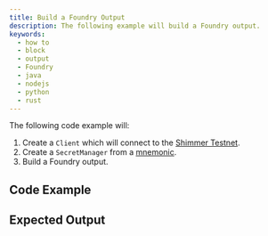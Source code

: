 ```yaml
---
title: Build a Foundry Output
description: The following example will build a Foundry output.
keywords:
  - how to
  - block
  - output
  - Foundry
  - java
  - nodejs
  - python
  - rust
---
```



The following code example will:

1. Create a `Client` which will connect to the [Shimmer Testnet](https://api.testnet.shimmer.network).
2. Create a `SecretManager` from a [mnemonic](02_generate_mnemonic.mdx).
3. Build a Foundry output.

## Code Example

<Tabs groupId="language">
  <TabItem value='rust' label='Rust'>
    <RustCode />
  </TabItem>
  <TabItem value='nodejs' label='Nodejs'>
    <NodejsCode />
  </TabItem>
  <TabItem value='python' label='Python'>
    <PythonCode />
  </TabItem>
  <TabItem value='java' label='Java'>
    <JavaCode />
  </TabItem>
</Tabs>

## Expected Output

<Tabs groupId="language">
  <TabItem value='rust' label='Rust'>
    <RustOutput />
  </TabItem>
  <TabItem value='nodejs' label='Nodejs'>
    <NodejsOutput />
  </TabItem>
  <TabItem value='python' label='Python'>
    <PythonOutput />
  </TabItem>
  <TabItem value='java' label='Java'>
    <JavaOutput />
  </TabItem>
</Tabs>
